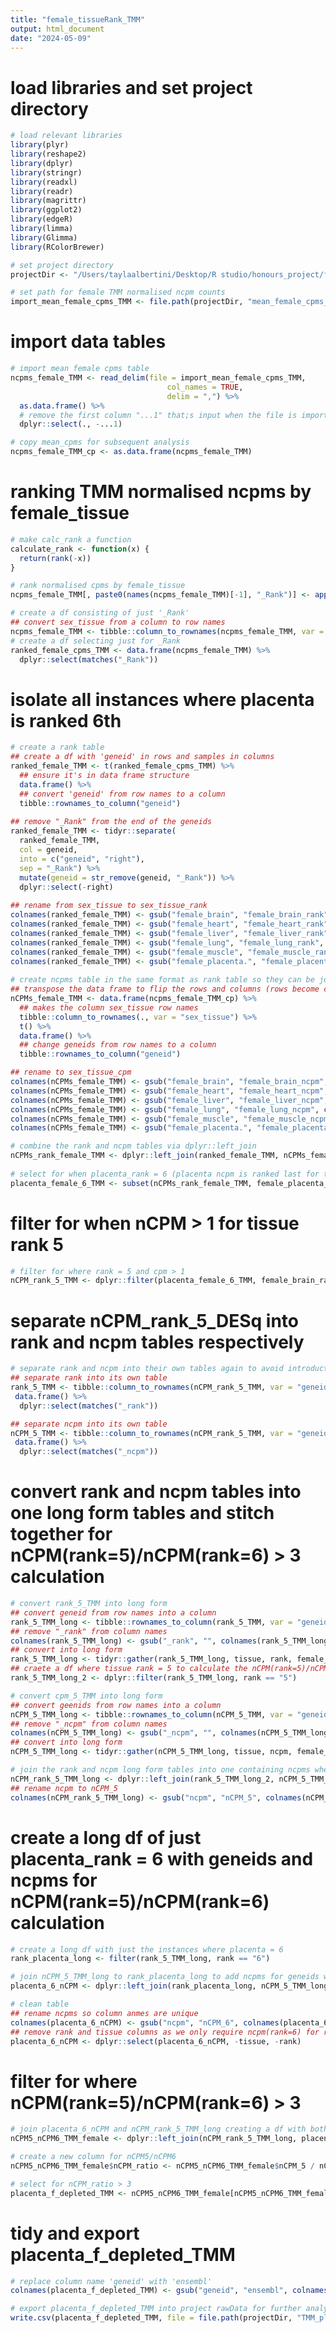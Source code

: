 ```yaml
---
title: "female_tissueRank_TMM"
output: html_document
date: "2024-05-09"
---
```


# load libraries and set project directory 
```r
# load relevant libraries 
library(plyr)
library(reshape2)
library(dplyr)
library(stringr)
library(readxl)
library(readr)
library(magrittr)
library(ggplot2)
library(edgeR)
library(limma)
library(Glimma)
library(RColorBrewer)

# set project directory
projectDir <- "/Users/taylaalbertini/Desktop/R studio/honours_project/fetal_comparison/readCounts_analysis/rawData"

# set path for female TMM normalised ncpm counts
import_mean_female_cpms_TMM <- file.path(projectDir, "mean_female_cpms_TMM.csv")
```

# import data tables
```r
# import mean female cpms table
ncpms_female_TMM <- read_delim(file = import_mean_female_cpms_TMM,
                                   col_names = TRUE,
                                   delim = ",") %>%
  as.data.frame() %>%
  # remove the first column "...1" that;s input when the file is imported
  dplyr::select(., -...1)

# copy mean_cpms for subsequent analysis 
ncpms_female_TMM_cp <- as.data.frame(ncpms_female_TMM)
```

# ranking TMM normalised ncpms by female_tissue
```r
# make calc_rank a function
calculate_rank <- function(x) {
  return(rank(-x))
}

# rank normalised cpms by female_tissue
ncpms_female_TMM[, paste0(names(ncpms_female_TMM)[-1], "_Rank")] <- apply(ncpms_female_TMM [, -1, drop = FALSE], 2, calculate_rank)

# create a df consisting of just '_Rank'
## convert sex_tissue from a column to row names
ncpms_female_TMM <- tibble::column_to_rownames(ncpms_female_TMM, var = "sex_tissue")
# create a df selecting just for _Rank
ranked_female_cpms_TMM <- data.frame(ncpms_female_TMM) %>%
  dplyr::select(matches("_Rank"))
```

# isolate all instances where placenta is ranked 6th
```r
# create a rank table
## create a df with 'geneid' in rows and samples in columns
ranked_female_TMM <- t(ranked_female_cpms_TMM) %>%
  ## ensure it's in data frame structure
  data.frame() %>%
  ## convert 'geneid' from row names to a column
  tibble::rownames_to_column("geneid")  
  
## remove "_Rank" from the end of the geneids
ranked_female_TMM <- tidyr::separate(
  ranked_female_TMM,
  col = geneid,
  into = c("geneid", "right"),
  sep = "_Rank") %>%
  mutate(geneid = str_remove(geneid, "_Rank")) %>%
  dplyr::select(-right)
  
## rename from sex_tissue to sex_tissue_rank
colnames(ranked_female_TMM) <- gsub("female_brain", "female_brain_rank", colnames(ranked_female_TMM))
colnames(ranked_female_TMM) <- gsub("female_heart", "female_heart_rank", colnames(ranked_female_TMM))
colnames(ranked_female_TMM) <- gsub("female_liver", "female_liver_rank", colnames(ranked_female_TMM))
colnames(ranked_female_TMM) <- gsub("female_lung", "female_lung_rank", colnames(ranked_female_TMM))
colnames(ranked_female_TMM) <- gsub("female_muscle", "female_muscle_rank", colnames(ranked_female_TMM))
colnames(ranked_female_TMM) <- gsub("female_placenta.", "female_placenta_rank", colnames(ranked_female_TMM))
  
# create ncpms table in the same format as rank table so they can be joined
## transpose the data frame to flip the rows and columns (rows become columns and columns become rows)
nCPMs_female_TMM <- data.frame(ncpms_female_TMM_cp) %>%
  ## makes the column sex_tissue row names 
  tibble::column_to_rownames(., var = "sex_tissue") %>%
  t() %>%
  data.frame() %>%
  ## change geneids from row names to a column 
  tibble::rownames_to_column("geneid")

## rename to sex_tissue_cpm
colnames(nCPMs_female_TMM) <- gsub("female_brain", "female_brain_ncpm", colnames(nCPMs_female_TMM))
colnames(nCPMs_female_TMM) <- gsub("female_heart", "female_heart_ncpm", colnames(nCPMs_female_TMM))
colnames(nCPMs_female_TMM) <- gsub("female_liver", "female_liver_ncpm", colnames(nCPMs_female_TMM))
colnames(nCPMs_female_TMM) <- gsub("female_lung", "female_lung_ncpm", colnames(nCPMs_female_TMM))
colnames(nCPMs_female_TMM) <- gsub("female_muscle", "female_muscle_ncpm", colnames(nCPMs_female_TMM))
colnames(nCPMs_female_TMM) <- gsub("female_placenta.", "female_placenta_ncpm", colnames(nCPMs_female_TMM))

# combine the rank and ncpm tables via dplyr::left_join
nCPMs_rank_female_TMM <- dplyr::left_join(ranked_female_TMM, nCPMs_female_TMM, copy = TRUE, by = join_by(geneid))
  
# select for when placenta_rank = 6 (placenta ncpm is ranked last for the given genes)
placenta_female_6_TMM <- subset(nCPMs_rank_female_TMM, female_placenta_rank == "6")
```

# filter for when nCPM > 1 for tissue rank 5
```r
# filter for where rank = 5 and cpm > 1
nCPM_rank_5_TMM <- dplyr::filter(placenta_female_6_TMM, female_brain_rank == "5" & female_brain_ncpm > 1 | female_heart_rank == "5" & female_heart_ncpm > 1 | female_liver_rank == "5" & female_liver_ncpm > 1 | female_lung_rank == "5" & female_lung_ncpm > 1 | female_muscle_rank == "5" & female_muscle_ncpm > 1)
```

# separate nCPM_rank_5_DESq into rank and ncpm tables respectively 
```r
# separate rank and ncpm into their own tables again to avoid introduction of geneid duplicates when the table is converted to long form. Will need to convert the rank and ncpm tables into long form individually and then join them together for nCPM(rank=5)/nCPM(rank=6) > 3 calculations. 
## separate rank into its own table
rank_5_TMM <- tibble::column_to_rownames(nCPM_rank_5_TMM, var = "geneid") %>%
 data.frame() %>%
  dplyr::select(matches("_rank"))

## separate ncpm into its own table
nCPM_5_TMM <- tibble::column_to_rownames(nCPM_rank_5_TMM, var = "geneid") %>%
 data.frame() %>%
  dplyr::select(matches("_ncpm"))
```

# convert rank and ncpm tables into one long form tables and stitch together for nCPM(rank=5)/nCPM(rank=6) > 3 calculation
```r
# convert rank_5_TMM into long form
## convert geneid from row names into a column
rank_5_TMM_long <- tibble::rownames_to_column(rank_5_TMM, var = "geneid")
## remove "_rank" from column names 
colnames(rank_5_TMM_long) <- gsub("_rank", "", colnames(rank_5_TMM_long))
## convert into long form
rank_5_TMM_long <- tidyr::gather(rank_5_TMM_long, tissue, rank, female_brain, female_heart, female_liver, female_lung, female_muscle, female_placenta)
## craete a df where tissue rank = 5 to calculate the nCPM(rank=5)/nCPM(rank=6) ratio
rank_5_TMM_long_2 <- dplyr::filter(rank_5_TMM_long, rank == "5")

# convert cpm_5_TMM into long form
## convert geenids from row names into a column
nCPM_5_TMM_long <- tibble::rownames_to_column(nCPM_5_TMM, var = "geneid")
## remove "_ncpm" from column names 
colnames(nCPM_5_TMM_long) <- gsub("_ncpm", "", colnames(nCPM_5_TMM_long))
## convert into long form
nCPM_5_TMM_long <- tidyr::gather(nCPM_5_TMM_long, tissue, ncpm, female_brain, female_heart, female_liver, female_lung, female_muscle, female_placenta)

# join the rank and ncpm long form tables into one containing ncpms where tissue = rank 5 
nCPM_rank_5_TMM_long <- dplyr::left_join(rank_5_TMM_long_2, nCPM_5_TMM_long, by = c("geneid", "tissue"))
## rename ncpm to nCPM_5
colnames(nCPM_rank_5_TMM_long) <- gsub("ncpm", "nCPM_5", colnames(nCPM_rank_5_TMM_long))
```

# create a long df of just placenta_rank = 6 with geneids and ncpms for nCPM(rank=5)/nCPM(rank=6) calculation
```r
# create a long df with just the instances where placenta = 6
rank_placenta_long <- filter(rank_5_TMM_long, rank == "6")

# join nCPM_5_TMM_long to rank_placenta_long to add ncpms for geneids where placenta rank = 6
placenta_6_nCPM <- dplyr::left_join(rank_placenta_long, nCPM_5_TMM_long, by = c("geneid", "tissue"))

# clean table   
## rename ncpms so column anmes are unique
colnames(placenta_6_nCPM) <- gsub("ncpm", "nCPM_6", colnames(placenta_6_nCPM))
## remove rank and tissue columns as we only require ncpm(rank=6) for ratio calculation
placenta_6_nCPM <- dplyr::select(placenta_6_nCPM, -tissue, -rank)
```

#  filter for where nCPM(rank=5)/nCPM(rank=6) > 3
```r
# join placenta_6_nCPM and nCPM_rank_5_TMM_long creating a df with both the nCPMs of rank 5 and 6
nCPM5_nCPM6_TMM_female <- dplyr::left_join(nCPM_rank_5_TMM_long, placenta_6_nCPM, by = "geneid")

# create a new column for nCPM5/nCPM6
nCPM5_nCPM6_TMM_female$nCPM_ratio <- nCPM5_nCPM6_TMM_female$nCPM_5 / nCPM5_nCPM6_TMM_female$nCPM_6

# select for nCPM_ratio > 3
placenta_f_depleted_TMM <- nCPM5_nCPM6_TMM_female[nCPM5_nCPM6_TMM_female$nCPM_ratio >3,]
```

# tidy and export placenta_f_depleted_TMM
```r
# replace column name 'geneid' with 'ensembl'
colnames(placenta_f_depleted_TMM) <- gsub("geneid", "ensembl", colnames(placenta_f_depleted_TMM))

# export placenta_f_depleted_TMM into project rawData for further analysis 
write.csv(placenta_f_depleted_TMM, file = file.path(projectDir, "TMM_placentaF_depleted.csv"))
```
